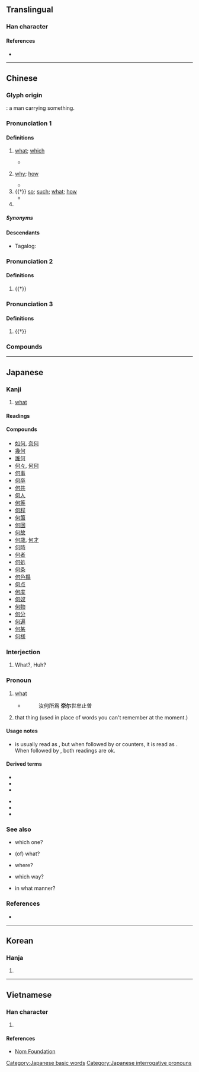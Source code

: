 {{character info/new}}
{{also|伺|向|同|回}}
==Translingual==
{{stroke order|type=bw}}

===Han character===
{{Han char|rn=9|rad=人|as=05|sn=7|four=21220|canj=OMNR|ids=⿰亻可}}

====References====
* {{Han ref|kx=0098.150|dkj=00511|dj=0208.050|hdz=10130.040|uh=4F55|ud=20309|bh=A6F3|bd=42739}}

----

==Chinese==
{{zh-forms}}

===Glyph origin===
{{Han etym}}
{{liushu|p}}: a man carrying something.

===Pronunciation 1===
{{zh-pron
|m=hé
|m-s=ho2
|c=ho4
|h=
|md=ò̤
|mn=hô/qz:hô͘/ôa
|mn_note=hô/hô͘ - literary; ôa - vernacular
|w=
|mc=y
|oc=y
|ma=
|cat=adv,det,pn
}}

====Definitions====
{{zh-hanzi}}

# {{lb|zh|interrogative pronoun asking for the specification of an identity, quantity, quality, etc. of something}} [[what]]; [[which]]
#: {{zh-x|何處|[[where]] [lit. '''what''' place]}}
#: {{zh-x|何日|what day; when}}
#* {{zh-x|王 曰：“何 謂 朝 雲？”|The king said, "'''What''' is this so-called 'Morning Clouds'?"|CL|ref={{lang|zh|宋玉《高唐賦》}}}}
# {{lb|zh|interrogative pronoun asking for reason, manner, etc. of an action}} [[why]]; [[how]]
#: {{zh-x|何必|'''why''' must you}}
#: {{zh-x|何不|'''why''' not}}
#* {{zh-x|亦 何 憂 令名 不 彰 邪？|'''Why''' do you worry about being not famous?|CL|ref={{lang|zh|劉義慶《世說新語·自新》}}}}
# {{†}} {{lb|zh|forming emphatic sentences}} [[so]]; [[such]]; [[what]]; [[how]]
#* {{zh-x|秦皇 掃 六 合，虎視 何 雄 哉。|Qin Shi Huang conquered the six kingdoms with a sweeping victory. '''How''' great he is when he unified the world and looked down upon it.|CL|ref={{lang|zh|李白《古風》}}}}
# {{surname|lang=zh}}

=====Synonyms=====
{{zh-dial|什麼}}

====Descendants====
* {{qualifier|Hokkien dialect}} Tagalog: {{l|tl|Ho}}

===Pronunciation 2===
{{zh-pron
|m=hè
|c=ho6
|cat=
}}

====Definitions====
{{zh-hanzi}}

# {{†}} {{zh-original|*荷|to carry}}

===Pronunciation 3===
{{zh-pron
|m=hē
|c=ho1
|cat=
}}

====Definitions====
{{zh-hanzi}}

# {{†}} {{zh-original|*呵|to scold; to criticise; to denounce}}

===Compounds===
{{zh-der|不奈何|不知何故|今夕何夕|任何|何不|何之|何事|何人|何人斯|何仙姑|何以|何以克當|何以見得|何休|何似|何但|何傷|何其|何則|何功之有|何去何從|何哉|何啻|何嘗|何在|何堪|何如|何如帖|何妨|何居|何常|何干|何年何月|何彼襛矣|何得|何從|何德何能|何必|何意|何所不為|何承天|何故|何敢|何方|何時|何晏|何景明|何曾|何有|何期|何極|何樂不為|何止|何氏語林|何況|何消|何消說|何滿子|何為|何焯|何物|何用|何由|何當|何種|何等|何紹基|何罪之有|何者|何聊賴|何與|何若|何苦|何苦來|何草不黃|何處|何見之晚|何許|何許人|何謂|何賈|何足|何足掛齒|何足為奇|何足算|何足道哉|何進|何遜|何關|何須|何預|何首烏|何鼓|傅粉何郎|噬臍何及|因何|奈何|奈何橋|如之奈何|如何|如何是好|干卿何事|幾何|幾何圖形|幾何圖案|幾何學|幾何級數|弋人何篡|弋者何慕|弋者何篡|後悔何及|從何說起|悔之何及|情何以堪|成何體統|方何礙|於何|於心何忍|日飲亡何|春秋幾何|更待何時|曾幾何時|有何不可|末奈何|末如之何|末耐何|柰何|沒及奈何|沒奈何|沒極奈何|沒計奈何|為何|無何|無可奈何|無可如何|無奈我何|無如之何|無如奈何|無計奈何|無論如何|百身何贖|相煎何急|立體幾何|緣何|而何|若何|莫可奈何|莫敢誰何|蕭何|解析幾何|該當何罪|誰何|談何容易|譴何|追悔何及}}

----

==Japanese==

===Kanji===
{{ja-kanji|grade=2|rs=人05}}

# [[what]]

====Readings====
{{ja-readings
|goon=が
|kanon=か
|kun=なに-, なん-, いず-れ, いず-く
}}

====Compounds====
* [[如何]], [[奈何]]
* [[幾何]]
* [[誰何]]
* [[何々]], [[何何]]
* [[何事]]
* [[何卒]]
* [[何共]]
* [[何人]]
* [[何等]]
* [[何程]]
* [[何箇]]
* [[何回]]
* [[何故]]
* [[何歳]], [[何才]]
* [[何時]]
* [[何者]]
* [[何処]]
* [[何条]]
* [[何色搨]]
* [[何点]]
* [[何度]]
* [[何奴]]
* [[何物]]
* [[何分]]
* [[何遍]]
* [[何某]]
* [[何様]]

===Interjection===
{{ja-kanjitab|なに|yomi=k}}
{{ja-pos|interjection|なに}}

# What?, Huh?

===Pronoun===
{{ja-kanjitab|なん|yomi=k}}
{{ja-pos|pronoun|なに}} {{ja-altread|hira=なん}}

# [[what]]
#* {{RQ:Shin'yaku Kegonkyō Ongi Shiki|92}}
#*: 汝何所爲 '''奈尓'''世牟止曽
# that thing (used in place of words you can't remember at the moment.)

====Usage notes====
* {{m|ja|何}} is usually read as {{l|ja|なに}}, but when followed by {{l|ja|の}} or counters, it is read as {{l|ja|なん}}. When followed by {{l|ja|で}}, both readings are ok.

====Derived terms====
{{der-top}}
* {{l|ja|何か}}
* {{l|ja|何かしら}}
* {{l|ja|何しろ}}
{{der-mid}}
* {{l|ja|何せ}}
* {{l|ja|何たる}}
* {{l|ja|何も}}
{{der-bottom}}

===See also===
* {{ja-r|何れ|どれ}} which one?
* {{ja-r|何の|どの}} (of) what?
* {{ja-r|何処|どこ}} where?
* {{ja-r|何方|どちら}} which way?
* {{ja-r|如何|どう}} in what manner?

===References===
* {{Shin'yaku Kegonkyō Ongi Shiki}}

[[Category:Japanese basic words]]
[[Category:Japanese interrogative pronouns]]

----

==Korean==

===Hanja===
{{ko-hanja|hangeul=하|rv=ha|mr=ha}}

# {{defn|lang=ko|sort=人05}}

----

==Vietnamese==

===Han character===
{{vi-hantu|[[hà]], [[gã]]|rs=人05}}

# {{defn|lang=vi|sort=人05}}

====References====
* [http://nomfoundation.org/common/nom_details.php?codepoint=4f55 Nom Foundation]